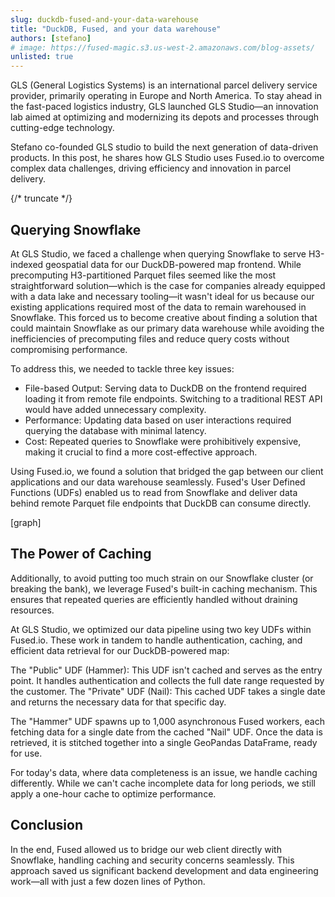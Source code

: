 ```yaml
---
slug: duckdb-fused-and-your-data-warehouse
title: "DuckDB, Fused, and your data warehouse"
authors: [stefano]
# image: https://fused-magic.s3.us-west-2.amazonaws.com/blog-assets/
unlisted: true
---
```



GLS (General Logistics Systems) is an international parcel delivery service provider, primarily operating in Europe and North America. To stay ahead in the fast-paced logistics industry, GLS launched GLS Studio—an innovation lab aimed at optimizing and modernizing its depots and processes through cutting-edge technology.

Stefano co-founded GLS studio to build the next generation of data-driven products. In this post, he shares how GLS Studio uses Fused.io to overcome complex data challenges, driving efficiency and innovation in parcel delivery.


{/* truncate */}
## Querying Snowflake
At GLS Studio, we faced a challenge when querying Snowflake to serve H3-indexed geospatial data for our DuckDB-powered map frontend. While precomputing H3-partitioned Parquet files seemed like the most straightforward solution—which is the case for companies already equipped with a data lake and necessary tooling—it wasn't ideal for us because our existing applications required most of the data to remain warehoused in Snowflake. This forced us to become creative about finding a solution that could maintain Snowflake as our primary data warehouse while avoiding the inefficiencies of precomputing files and reduce query costs without compromising performance.

To address this, we needed to tackle three key issues:

- File-based Output: Serving data to DuckDB on the frontend required loading it from remote file endpoints. Switching to a traditional REST API would have added unnecessary complexity.
- Performance: Updating data based on user interactions required querying the database with minimal latency.
- Cost: Repeated queries to Snowflake were prohibitively expensive, making it crucial to find a more cost-effective approach.

Using Fused.io, we found a solution that bridged the gap between our client applications and our data warehouse seamlessly. Fused's User Defined Functions (UDFs) enabled us to read from Snowflake and deliver data behind remote Parquet file endpoints that DuckDB can consume directly.

[graph]


## The Power of Caching
Additionally, to avoid putting too much strain on our Snowflake cluster (or breaking the bank), we leverage Fused's built-in caching mechanism. This ensures that repeated queries are efficiently handled without draining resources.

At GLS Studio, we optimized our data pipeline using two key UDFs within Fused.io. These work in tandem to handle authentication, caching, and efficient data retrieval for our DuckDB-powered map:

The "Public" UDF (Hammer): This UDF isn't cached and serves as the entry point. It handles authentication and collects the full date range requested by the customer.
The "Private" UDF (Nail): This cached UDF takes a single date and returns the necessary data for that specific day.

The "Hammer" UDF spawns up to 1,000 asynchronous Fused workers, each fetching data for a single date from the cached "Nail" UDF. Once the data is retrieved, it is stitched together into a single GeoPandas DataFrame, ready for use.

For today's data, where data completeness is an issue, we handle caching differently. While we can't cache incomplete data for long periods, we still apply a one-hour cache to optimize performance.



## Conclusion


In the end, Fused allowed us to bridge our web client directly with Snowflake, handling caching and security concerns seamlessly. This approach saved us significant backend development and data engineering work—all with just a few dozen lines of Python.
